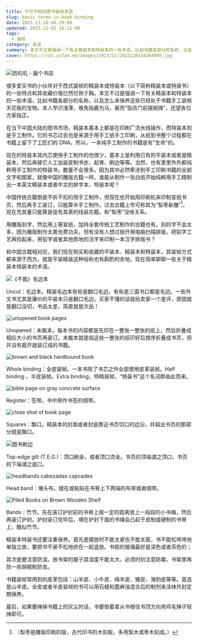 ```yaml
---
title: 不可不知的图书装帧术语
slug: basic-terms-in-book-binding
date: 2023-11-28 06:29:09
updated: 2023-12-01 16:31:00
tags:
  - 装帧
category: 杂谈
summary: 本文不过是强调一下有关精装本和特装本的一些术语，比如书籍各部分的名称，以及怎么来保养这些已经处于书籍手工装帧天花板的宝物。
cover: https://cat.yufan.me/images/2023/12/2023120116264095.jpg
---
```


![团叽叽 - 画个书店](https://cat.yufan.me/images/2023/11/2023112805523272.jpg)

<MusicPlayer netease={484249940} />

很多爱买书的小伙伴对于西式装帧的精装本或特装本（以下简称精装本或特装书）的一些特点和其收藏价值已然烂熟于胸。本文不过是强调一下有关精装本和特装本的一些术语，比如书籍各部分的名称，以及怎么来保养这些已经处于书籍手工装帧天花板的宝物。本人学识浅薄，难免指鹿为马，甚而“饭店门前摆粥摊”，还望各位方家指正。

在当下中国大陆的图书市场，精装本基本上都是在印刷厂流水线操作，而特装本则是手工制作。它的书芯过去也是来源于用手工纸手工印刷，从纸到书整个过程都在书籍上留下了工匠们的 DNA。所以，一本纯手工制作的书籍是有“生命”的。

现在的特装本其内芯使用手工制作的也很少，基本上是利用已有的平装本或者是精装本，然后再替它人工加装皮制书衣、起脊、刷边等等。当然，也有里里外外都纯粹用手工制作的特装书，数量不会很多。因为其中必然牵涉到手工印刷书籍的全部文字和图案，就像中国的雕版古籍一样。谁能从制作一张白纸开始纯粹用手工精制出一本英文精装本或者中文的排字本、特装本呢？

中国传统古籍倒是不折不扣的用手工制作，但现在也开始用印刷机来印制宣纸书页，然后再手工装订，只能算半手工制作。过去古籍上市可称其为“梨枣新雕”[^1]，现在充其量只能算是徒有其表的线装古籍，和“梨枣”没啥关系。

用雕版刻字，然后用上等宣纸，加持全套传统工艺制作的古籍也有。刻的字不会太多，因为雕版制作太累也费功夫。但有没有人想过抛开用电脑扫描排版，把铅字工艺再捡起来，用铅字或者其他质地的活字来印制一本汉字排版书？

和中国古籍相对应，我们现在购买和收藏的平装本、精装本和特装本，其装帧方式都来源于西方。就是平装精装这种俗称也有斟酌的余地。现在简单聊聊一些关于精装本特装本的术语。

![《不裁》毛边本](https://cat.yufan.me/images/2023/11/2023112805465597.jpg)

Uncut：毛边本。精装毛边本有些是翻口毛边，有些是三面书口都是毛边。一些外文书尤其是廉价的平装本只是翻口毛边，买家不懂的话就给卖家一个差评，原因就是翻口没切，书品太差，简直就是次品！

![unopened book pages](https://cat.yufan.me/images/2023/11/2023112805413770.jpg)

Unopened：未裁本。每本书的内容都是先印在一整张一整张的纸上，然后折叠成相应大小的书页再装订。未裁本就是指这些一整张的纸印好后按序折叠成书页，但并没有裁开就装订成的书籍。

![brown and black hardbound book](https://cat.yufan.me/images/2023/11/2023112806215481.jpg)

Whole binding：全皮装帧。一本书除了书芯之外全部使用皮革装帧。Half binding ，半皮装帧。Extra binding，特精装帧，“特装书”这个名词即由此而来。

![bible page on gray concrete surface](https://cat.yufan.me/images/2023/11/2023112806104737.jpg)

Register：签带。书中用作书签的绸带。

![close shot of book page](https://cat.yufan.me/images/2023/11/2023112806153845.jpg)

Squares：飘口。精装本的封面或者封底靠近书页切口的边沿，并超出书页的那部分就是飘口。

![图书刷边](https://cat.yufan.me/images/2023/11/2023112806262013.jpg)

Top-edge gilt (T.E.G.)：顶口刷金，或者顶口烫金。书页的顶端谓之顶口，书页的下端谓之底口。

![headbands cabezadas capcades](https://cat.yufan.me/images/2023/11/2023112806031098.jpg)

Head band：堵头布。缝在或粘贴在书脊上下两端的布带或者绸带。

![Piled Books on Brown Wooden Shelf](https://cat.yufan.me/images/2023/12/2023120116301766.jpg)

Bands：竹节。先在装订护封前的书脊上按一定的距离放上一段段的小书绳，然后再装订护封。护封装订完毕后，埋在护封下面的书绳会凸起于皮制或硬制的书脊上，酷似竹节。

精装本特装书还要注重保养。首先是摆放时不能太紧也不能太密，书不能松垮垮地单独立放，要把书不紧不松地挤在一起竖放。书柜的玻璃最好是深色或者茶色的；

其次是要注意防湿。放书架的屋子其湿度不能太大，必须时刻注意防霉，书架里再防一些胡椒粉防虫。

书籍装帧常用到的皮革包括：山羊皮、小牛皮、绵羊皮、猪皮、海豹皮等等。首选是山羊皮。全皮或者半皮装帧的书可以用石蜡和蓖麻油混合后的制剂来涂抹外封定期保养。

最后，如果要掸掉书籍上的灰尘的话，书要倒着拿从书根往书顶方向用鸡毛掸子轻掸即可。

[^1]: （梨枣是雕版印刷的版，古代印书的木刻板，多用梨木或枣木刻成。）
